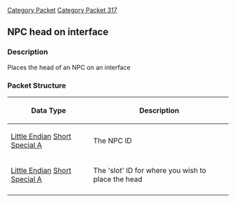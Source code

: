 [[Category Packet]]
[[Category Packet 317]]
{{packet|name=NPC head on interface|description=Places the head of an NPC on an interface|opcode=75|type=Fixed|length=4|revision=317}}
== NPC head on interface ==

=== Description ===

Places the head of an NPC on an interface

=== Packet Structure ===
{|border=2
! Data Type
! Description
|-
| [[Data Types#Little Endian|Little Endian]] [[Data Types#Standard data types|Short]] [[Data Types#Non Standard Data Types|Special A]]
| The NPC ID
|-
| [[Data Types#Little Endian|Little Endian]] [[Data Types#Standard data types|Short]] [[Data Types#Non Standard Data Types|Special A]]
| The 'slot' ID for where you wish to place the head
|-
|}